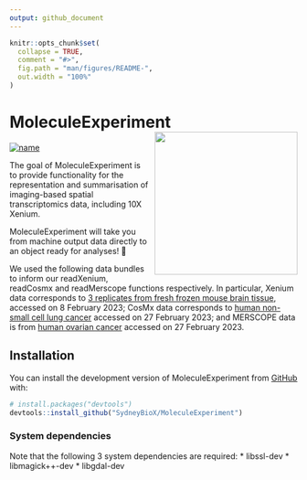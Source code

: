 ```yaml
---
output: github_document
---
```


<!-- README.md is generated from README.Rmd. Please edit that file -->

```r
knitr::opts_chunk$set(
  collapse = TRUE,
  comment = "#>",
  fig.path = "man/figures/README-",
  out.width = "100%"
)
```
# MoleculeExperiment <img src="https://raw.githubusercontent.com/SydneyBioX/SydneyBioXStickers/main/MoleculeExperiment/MoleculeExperiment.png" align="right" width=250 style="margin-left: 10px;">


<!-- badges: start -->
[![name](https://img.shields.io/badge/BIOCONDUCTOR%20TUTORIAL-%23001F3F)](https://bioconductor.org/packages/release/bioc/vignettes/MoleculeExperiment/inst/doc/MoleculeExperiment.html)
<!-- badges: end -->

The goal of MoleculeExperiment is to provide functionality for the representation and summarisation of imaging-based spatial transcriptomics data, including 10X Xenium.

MoleculeExperiment will take you from machine output data directly to an object ready for analyses! 🚀

We used the following data bundles to inform our readXenium, readCosmx and readMerscope functions respectively. In particular,
Xenium data corresponds to [3 replicates from fresh frozen mouse brain tissue](https://www.10xgenomics.com/resources/datasets/fresh-frozen-mouse-brain-replicates-1-standard), accessed on 8 February 2023;
CosMx data corresponds to [human non-small cell lung cancer](https://nanostring.com/resources/smi-ffpe-dataset-lung9-rep1-data/) accessed on 27 February 2023; and
MERSCOPE data is from [human ovarian cancer](https://console.cloud.google.com/storage/browser/vz-ffpe-showcase/HumanOvarianCancerPatient2Slice2) accessed on 27 February 2023.

## Installation

You can install the development version of MoleculeExperiment from [GitHub](https://github.com/) with:

``` r
# install.packages("devtools")
devtools::install_github("SydneyBioX/MoleculeExperiment")
```
### System dependencies
Note that the following 3 system dependencies are required:
* libssl-dev
* libmagick++-dev
* libgdal-dev
